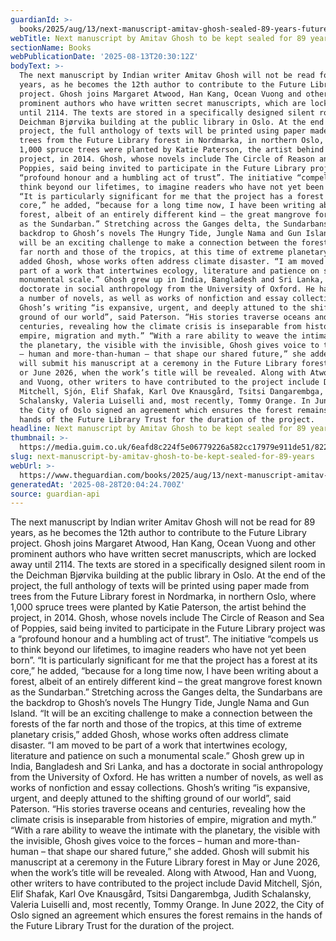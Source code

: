 ```yaml
---
guardianId: >-
  books/2025/aug/13/next-manuscript-amitav-ghosh-sealed-89-years-future-library-oslo
webTitle: Next manuscript by Amitav Ghosh to be kept sealed for 89 years
sectionName: Books
webPublicationDate: '2025-08-13T20:30:12Z'
bodyText: >-
  The next manuscript by Indian writer Amitav Ghosh will not be read for 89
  years, as he becomes the 12th author to contribute to the Future Library
  project. Ghosh joins Margaret Atwood, Han Kang, Ocean Vuong and other
  prominent authors who have written secret manuscripts, which are locked away
  until 2114. The texts are stored in a specifically designed silent room in the
  Deichman Bjørvika building at the public library in Oslo. At the end of the
  project, the full anthology of texts will be printed using paper made from
  trees from the Future Library forest in Nordmarka, in northern Oslo, where
  1,000 spruce trees were planted by Katie Paterson, the artist behind the
  project, in 2014. Ghosh, whose novels include The Circle of Reason and Sea of
  Poppies, said being invited to participate in the Future Library project was a
  “profound honour and a humbling act of trust”. The initiative “compels us to
  think beyond our lifetimes, to imagine readers who have not yet been born”.
  “It is particularly significant for me that the project has a forest at its
  core,” he added, “because for a long time now, I have been writing about a
  forest, albeit of an entirely different kind – the great mangrove forest known
  as the Sundarban.” Stretching across the Ganges delta, the Sundarbans are the
  backdrop to Ghosh’s novels The Hungry Tide, Jungle Nama and Gun Island. “It
  will be an exciting challenge to make a connection between the forests of the
  far north and those of the tropics, at this time of extreme planetary crisis,”
  added Ghosh, whose works often address climate disaster. “I am moved to be
  part of a work that intertwines ecology, literature and patience on such a
  monumental scale.” Ghosh grew up in India, Bangladesh and Sri Lanka, and has a
  doctorate in social anthropology from the University of Oxford. He has written
  a number of novels, as well as works of nonfiction and essay collections.
  Ghosh’s writing “is expansive, urgent, and deeply attuned to the shifting
  ground of our world”, said Paterson. “His stories traverse oceans and
  centuries, revealing how the climate crisis is inseparable from histories of
  empire, migration and myth.” “With a rare ability to weave the intimate with
  the planetary, the visible with the invisible, Ghosh gives voice to the forces
  – human and more-than-human – that shape our shared future,” she added. Ghosh
  will submit his manuscript at a ceremony in the Future Library forest in May
  or June 2026, when the work’s title will be revealed. Along with Atwood, Han
  and Vuong, other writers to have contributed to the project include David
  Mitchell, Sjón, Elif Shafak, Karl Ove Knausgård, Tsitsi Dangarembga, Judith
  Schalansky, Valeria Luiselli and, most recently, Tommy Orange. In June 2022,
  the City of Oslo signed an agreement which ensures the forest remains in the
  hands of the Future Library Trust for the duration of the project.
headline: Next manuscript by Amitav Ghosh to be kept sealed for 89 years
thumbnail: >-
  https://media.guim.co.uk/6eafd8c224f5e06779226a582cc17979e911de51/822_392_1176_941/500.jpg
slug: next-manuscript-by-amitav-ghosh-to-be-kept-sealed-for-89-years
webUrl: >-
  https://www.theguardian.com/books/2025/aug/13/next-manuscript-amitav-ghosh-sealed-89-years-future-library-oslo
generatedAt: '2025-08-28T20:04:24.700Z'
source: guardian-api
---
```

The next manuscript by Indian writer Amitav Ghosh will not be read for 89 years, as he becomes the 12th author to contribute to the Future Library project. Ghosh joins Margaret Atwood, Han Kang, Ocean Vuong and other prominent authors who have written secret manuscripts, which are locked away until 2114. The texts are stored in a specifically designed silent room in the Deichman Bjørvika building at the public library in Oslo. At the end of the project, the full anthology of texts will be printed using paper made from trees from the Future Library forest in Nordmarka, in northern Oslo, where 1,000 spruce trees were planted by Katie Paterson, the artist behind the project, in 2014. Ghosh, whose novels include The Circle of Reason and Sea of Poppies, said being invited to participate in the Future Library project was a “profound honour and a humbling act of trust”. The initiative “compels us to think beyond our lifetimes, to imagine readers who have not yet been born”. “It is particularly significant for me that the project has a forest at its core,” he added, “because for a long time now, I have been writing about a forest, albeit of an entirely different kind – the great mangrove forest known as the Sundarban.” Stretching across the Ganges delta, the Sundarbans are the backdrop to Ghosh’s novels The Hungry Tide, Jungle Nama and Gun Island. “It will be an exciting challenge to make a connection between the forests of the far north and those of the tropics, at this time of extreme planetary crisis,” added Ghosh, whose works often address climate disaster. “I am moved to be part of a work that intertwines ecology, literature and patience on such a monumental scale.” Ghosh grew up in India, Bangladesh and Sri Lanka, and has a doctorate in social anthropology from the University of Oxford. He has written a number of novels, as well as works of nonfiction and essay collections. Ghosh’s writing “is expansive, urgent, and deeply attuned to the shifting ground of our world”, said Paterson. “His stories traverse oceans and centuries, revealing how the climate crisis is inseparable from histories of empire, migration and myth.” “With a rare ability to weave the intimate with the planetary, the visible with the invisible, Ghosh gives voice to the forces – human and more-than-human – that shape our shared future,” she added. Ghosh will submit his manuscript at a ceremony in the Future Library forest in May or June 2026, when the work’s title will be revealed. Along with Atwood, Han and Vuong, other writers to have contributed to the project include David Mitchell, Sjón, Elif Shafak, Karl Ove Knausgård, Tsitsi Dangarembga, Judith Schalansky, Valeria Luiselli and, most recently, Tommy Orange. In June 2022, the City of Oslo signed an agreement which ensures the forest remains in the hands of the Future Library Trust for the duration of the project.
